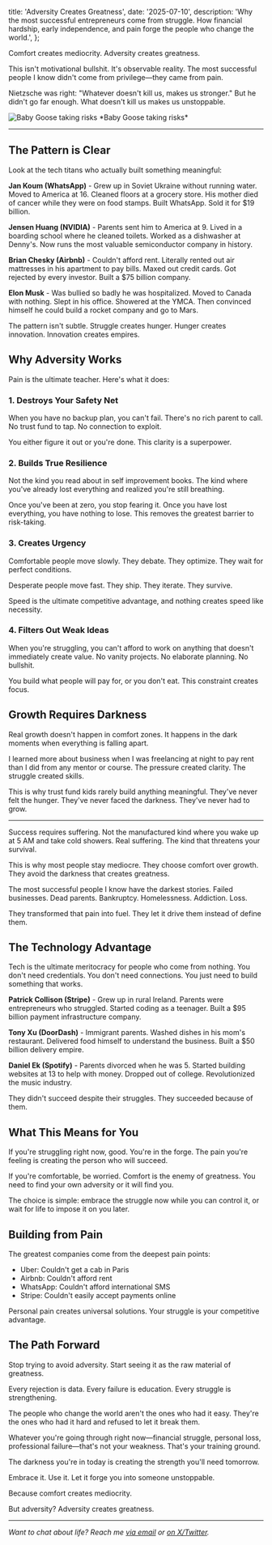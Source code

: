 
  title: 'Adversity Creates Greatness',
  date: '2025-07-10',
  description:
    'Why the most successful entrepreneurs come from struggle. How financial hardship, early independence, and pain forge the people who change the world.',
};

Comfort creates mediocrity. Adversity creates greatness.

This isn't motivational bullshit. It's observable reality. The most successful people I know didn't come from privilege—they came from pain.

Nietzsche was right: "Whatever doesn't kill us, makes us stronger." But he didn't go far enough. What doesn't kill us makes us unstoppable.

<Image src="/images/baby-goose-taking-risks.jpg" alt="Baby Goose taking risks" width={3708} height={2623} />
*Baby Goose taking risks*

---

## The Pattern is Clear

Look at the tech titans who actually built something meaningful:

**Jan Koum (WhatsApp)** - Grew up in Soviet Ukraine without running water. Moved to America at 16. Cleaned floors at a grocery store. His mother died of cancer while they were on food stamps. Built WhatsApp. Sold it for $19 billion.

**Jensen Huang (NVIDIA)** - Parents sent him to America at 9. Lived in a boarding school where he cleaned toilets. Worked as a dishwasher at Denny's. Now runs the most valuable semiconductor company in history.

**Brian Chesky (Airbnb)** - Couldn't afford rent. Literally rented out air mattresses in his apartment to pay bills. Maxed out credit cards. Got rejected by every investor. Built a $75 billion company.

**Elon Musk** - Was bullied so badly he was hospitalized. Moved to Canada with nothing. Slept in his office. Showered at the YMCA. Then convinced himself he could build a rocket company and go to Mars.

The pattern isn't subtle. Struggle creates hunger. Hunger creates innovation. Innovation creates empires.

## Why Adversity Works

Pain is the ultimate teacher. Here's what it does:

### 1. Destroys Your Safety Net

When you have no backup plan, you can't fail. There's no rich parent to call. No trust fund to tap. No connection to exploit.

You either figure it out or you're done. This clarity is a superpower.

### 2. Builds True Resilience

Not the kind you read about in self improvement books. The kind where you've already lost everything and realized you're still breathing.

Once you've been at zero, you stop fearing it. Once you have lost everything, you have nothing to lose. This removes the greatest barrier to risk-taking.

### 3. Creates Urgency

Comfortable people move slowly. They debate. They optimize. They wait for perfect conditions.

Desperate people move fast. They ship. They iterate. They survive.

Speed is the ultimate competitive advantage, and nothing creates speed like necessity.

### 4. Filters Out Weak Ideas

When you're struggling, you can't afford to work on anything that doesn't immediately create value. No vanity projects. No elaborate planning. No bullshit.

You build what people will pay for, or you don't eat. This constraint creates focus.

## Growth Requires Darkness

Real growth doesn't happen in comfort zones. It happens in the dark moments when everything is falling apart.

I learned more about business when I was freelancing at night to pay rent than I did from any mentor or course. The pressure created clarity. The struggle created skills.

This is why trust fund kids rarely build anything meaningful. They've never felt the hunger. They've never faced the darkness. They've never had to grow.

---

Success requires suffering. Not the manufactured kind where you wake up at 5 AM and take cold showers. Real suffering. The kind that threatens your survival.

This is why most people stay mediocre. They choose comfort over growth. They avoid the darkness that creates greatness.

The most successful people I know have the darkest stories. Failed businesses. Dead parents. Bankruptcy. Homelessness. Addiction. Loss.

They transformed that pain into fuel. They let it drive them instead of define them.

## The Technology Advantage

Tech is the ultimate meritocracy for people who come from nothing. You don't need credentials. You don't need connections. You just need to build something that works.

**Patrick Collison (Stripe)** - Grew up in rural Ireland. Parents were entrepreneurs who struggled. Started coding as a teenager. Built a $95 billion payment infrastructure company.

**Tony Xu (DoorDash)** - Immigrant parents. Washed dishes in his mom's restaurant. Delivered food himself to understand the business. Built a $50 billion delivery empire.

**Daniel Ek (Spotify)** - Parents divorced when he was 5. Started building websites at 13 to help with money. Dropped out of college. Revolutionized the music industry.

They didn't succeed despite their struggles. They succeeded because of them.

## What This Means for You

If you're struggling right now, good. You're in the forge. The pain you're feeling is creating the person who will succeed.

If you're comfortable, be worried. Comfort is the enemy of greatness. You need to find your own adversity or it will find you.

The choice is simple: embrace the struggle now while you can control it, or wait for life to impose it on you later.

## Building from Pain

The greatest companies come from the deepest pain points:

- Uber: Couldn't get a cab in Paris
- Airbnb: Couldn't afford rent
- WhatsApp: Couldn't afford international SMS
- Stripe: Couldn't easily accept payments online

Personal pain creates universal solutions. Your struggle is your competitive advantage.

## The Path Forward

Stop trying to avoid adversity. Start seeing it as the raw material of greatness.

Every rejection is data. Every failure is education. Every struggle is strengthening.

The people who change the world aren't the ones who had it easy. They're the ones who had it hard and refused to let it break them.

Whatever you're going through right now—financial struggle, personal loss, professional failure—that's not your weakness. That's your training ground.

The darkness you're in today is creating the strength you'll need tomorrow.

Embrace it. Use it. Let it forge you into someone unstoppable.

Because comfort creates mediocrity.

But adversity? Adversity creates greatness.

---

_Want to chat about life? Reach me [via email](mailto:dan@goosewin.com) or [on X/Twitter](https://twitter.com/dan_goosewin)._ 
